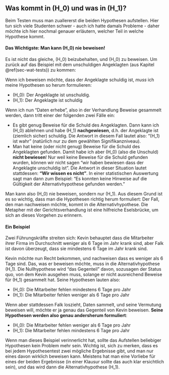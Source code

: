 ## Was kommt in \(H_0\) und was in \(H_1\)? {#sec-h0-h1}

Beim Testen muss man zuallererst die beiden Hypothesen aufstellen. Hier tun sich viele Studenten schwer - auch ich hatte damals Probleme - daher möchte ich hier nochmal genauer erläutern, welcher Teil in welche Hypothese kommt.

#### Das Wichtigste: Man kann \(H_0\) nie beweisen! {-}

Es ist nicht das gleiche, \(H_0\) beizubehalten, und \(H_0\) zu beweisen. Um zurück auf das Beispiel mit dem unschuldigen Angeklagten (aus Kapitel \@ref(sec-wat-tests)) zu kommen:

Wenn ich beweisen möchte, dass der Angeklagte schuldig ist, *muss* ich meine Hypothesen so herum formulieren:

- \(H_0\): Der Angeklagte ist unschuldig.
- \(H_1\): Der Angeklagte ist schuldig

Wenn ich nun "Daten erhebe", also in der Verhandlung Beweise gesammelt werden, dann tritt einer der folgenden zwei Fälle ein:

- Es gibt genug Beweise für die Schuld des Angeklagten. Dann kann ich \(H_0\) ablehnen und habe \(H_1\) **nachgewiesen**, d.h. der Angeklagte ist (ziemlich sicher) schuldig. Die Antwort in diesem Fall lautet also: "\(H_1\) ist wahr" (natürlich nur zu dem gewählten Signifikanzniveau).
- Man hat keine (oder nicht genug) Beweise für die Schuld des Angeklagten gefunden. Damit habe ich aber \(H_0\) (also die Unschuld) **nicht bewiesen**! Nur weil keine Beweise für die Schuld gefunden wurden, können wir nicht sagen "wir haben bewiesen dass der Angeklagte unschuldig ist". Die Antwort in dieser Situation lautet stattdessen: **"Wir wissen es nicht"**. In einer statistischen Auswertung sagt man dann zum Beispiel: "Es konnten keine Hinweise auf die Gültigkeit der Alternativhypothese gefunden werden."

Man kann also \(H_0\) nie beweisen, sondern nur \(H_1\). Aus diesem Grund ist es so wichtig, dass man die Hypothesen richtig herum formuliert: Der Fall, den man nachweisen möchte, kommt in die Alternativhypothese. Die Metapher mit der Gerichtsverhandlung ist eine hilfreiche Eselsbrücke, um sich an dieses Vorgehen zu erinnern.

#### Ein Beispiel {-}

Zwei Führungskräfte streiten sich: Kevin behauptet dass die Mitarbeiter ihrer Firma im Durchschnitt weniger als 6 Tage im Jahr krank sind, aber Falk ist davon überzeugt, dass sie mindestens 6 Tage im Jahr krank sind.

Kevin möchte nun Recht bekommen, und nachweisen dass es weniger als 6 Tage sind. Das, was er beweisen möchte, muss in die Alternativhypothese \(H_1\). Die Nullhypothese wird "das Gegenteil" davon, sozusagen der Status quo, von dem Kevin ausgehen muss, solange er nicht ausreichend Beweise für \(H_1\) gesammelt hat. Seine Hypothesen lauten also:

- \(H_0\): Die Mitarbeiter fehlen mindestens 6 Tage pro Jahr
- \(H_1\): Die Mitarbeiter fehlen weniger als 6 Tage pro Jahr

Wenn aber stattdessen Falk loszieht, Daten sammelt, und seine Vermutung beweisen will, möchte er ja genau das Gegenteil von Kevin beweisen. **Seine Hypothesen werden also genau andersherum formuliert**:

- \(H_0\): Die Mitarbeiter fehlen weniger als 6 Tage pro Jahr
- \(H_1\): Die Mitarbeiter fehlen mindestens 6 Tage pro Jahr

Wenn man dieses Beispiel verinnerlicht hat, sollte das Aufstellen beliebiger Hypothesen kein Problem mehr sein. Wichtig ist, sich zu merken, dass es bei jedem Hypothesentest zwei mögliche Ergebnisse gibt, und man nur eines davon wirklich beweisen kann. Meistens hat man eine Vorliebe für eines der beiden Ergebnisse (in einer Klausur sollte das auch klar ersichtlich sein), und das wird dann die Alternativhypothese \(H_1\).